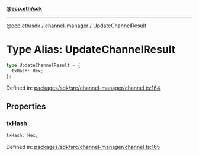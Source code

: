 [**@ecp.eth/sdk**](../../index.mdx)

***

[@ecp.eth/sdk](/sdk-reference/index.mdx) / [channel-manager](/sdk-reference/channel-manager/index.mdx) / UpdateChannelResult

# Type Alias: UpdateChannelResult

```ts
type UpdateChannelResult = {
  txHash: Hex;
};
```

Defined in: [packages/sdk/src/channel-manager/channel.ts:164](https://github.com/ecp-eth/comments-monorepo/blob/main/packages/sdk/src/channel-manager/channel.ts#L164)

## Properties

### txHash

```ts
txHash: Hex;
```

Defined in: [packages/sdk/src/channel-manager/channel.ts:165](https://github.com/ecp-eth/comments-monorepo/blob/main/packages/sdk/src/channel-manager/channel.ts#L165)
